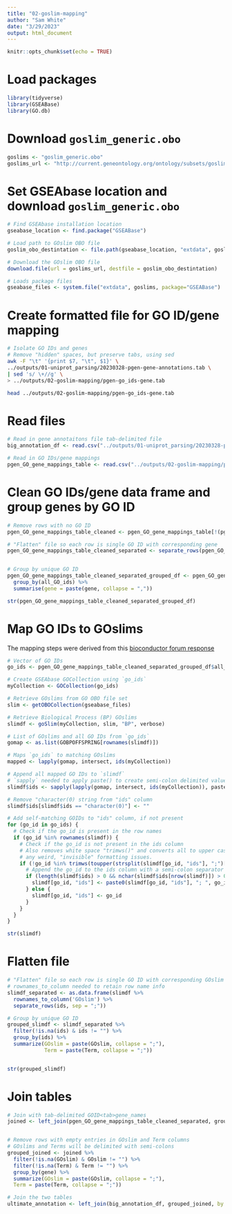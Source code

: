 ```yaml
---
title: "02-goslim-mapping"
author: "Sam White"
date: "3/29/2023"
output: html_document
---
```


```r
knitr::opts_chunk$set(echo = TRUE)
```


# Load packages
```r
library(tidyverse)
library(GSEABase)
library(GO.db)
```


# Download `goslim_generic.obo`
```r
goslims <- "goslim_generic.obo"
goslims_url <- "http://current.geneontology.org/ontology/subsets/goslim_generic.obo"
```

# Set GSEAbase location and download `goslim_generic.obo`
```r
# Find GSEAbase installation location
gseabase_location <- find.package("GSEABase")

# Load path to GOslim OBO file
goslim_obo_destintation <- file.path(gseabase_location, "extdata", goslims, fsep = "/")

# Download the GOslim OBO file
download.file(url = goslims_url, destfile = goslim_obo_destintation)

# Loads package files
gseabase_files <- system.file("extdata", goslims, package="GSEABase")
```


# Create formatted file for GO ID/gene mapping
```bash
# Isolate GO IDs and genes
# Remove "hidden" spaces, but preserve tabs, using sed
awk -F "\t" '{print $7, "\t", $1}' \
../outputs/01-uniprot_parsing/20230328-pgen-gene-annotations.tab \
| sed 's/ \+//g' \
> ../outputs/02-goslim-mapping/pgen-go_ids-gene.tab

head ../outputs/02-goslim-mapping/pgen-go_ids-gene.tab
```

# Read files
```r
# Read in gene annotaitons file tab-delimited file
big_annotation_df <- read.csv("../outputs/01-uniprot_parsing/20230328-pgen-gene-annotations.tab", header = TRUE, sep = "\t")

# Read in GO IDs/gene mappings
pgen_GO_gene_mappings_table <- read.csv("../outputs/02-goslim-mapping/pgen-go_ids-gene.tab", header = TRUE, sep = "\t")
```



# Clean GO IDs/gene data frame and group genes by GO ID
```r
# Remove rows with no GO ID
pgen_GO_gene_mappings_table_cleaned <- pgen_GO_gene_mappings_table[!(pgen_GO_gene_mappings_table$all_GO_ids == ""), ]

# "Flatten" file so each row is single GO ID with corresponding gene
pgen_GO_gene_mappings_table_cleaned_separated <- separate_rows(pgen_GO_gene_mappings_table_cleaned, all_GO_ids, sep = ";")


# Group by unique GO ID
pgen_GO_gene_mappings_table_cleaned_separated_grouped_df <- pgen_GO_gene_mappings_table_cleaned_separated %>%
  group_by(all_GO_ids) %>%
  summarise(gene = paste(gene, collapse = ","))

str(pgen_GO_gene_mappings_table_cleaned_separated_grouped_df)
```

# Map GO IDs to GOslims

The mapping steps were derived from this [bioconductor forum response](https://support.bioconductor.org/p/128407/#128408)
```r
# Vector of GO IDs
go_ids <- pgen_GO_gene_mappings_table_cleaned_separated_grouped_df$all_GO_ids

# Create GSEAbase GOCollection using `go_ids`
myCollection <- GOCollection(go_ids)

# Retrieve GOslims from GO OBO file set
slim <- getOBOCollection(gseabase_files)

# Retrieve Biological Process (BP) GOslims
slimdf <- goSlim(myCollection, slim, "BP", verbose)

# List of GOslims and all GO IDs from `go_ids`
gomap <- as.list(GOBPOFFSPRING[rownames(slimdf)])

# Maps `go_ids` to matching GOslims
mapped <- lapply(gomap, intersect, ids(myCollection))

# Append all mapped GO IDs to `slimdf`
# `sapply` needed to apply paste() to create semi-colon delimited values
slimdf$ids <- sapply(lapply(gomap, intersect, ids(myCollection)), paste, collapse=";")

# Remove "character(0) string from "ids" column
slimdf$ids[slimdf$ids == "character(0)"] <- ""

# Add self-matching GOIDs to "ids" column, if not present
for (go_id in go_ids) {
  # Check if the go_id is present in the row names
  if (go_id %in% rownames(slimdf)) {
    # Check if the go_id is not present in the ids column
    # Also removes white space "trimws()" and converts all to upper case to handle
    # any weird, "invisible" formatting issues.
    if (!go_id %in% trimws(toupper(strsplit(slimdf[go_id, "ids"], ";")[[1]]))) {
      # Append the go_id to the ids column with a semi-colon separator
      if (length(slimdf$ids) > 0 && nchar(slimdf$ids[nrow(slimdf)]) > 0) {
        slimdf[go_id, "ids"] <- paste0(slimdf[go_id, "ids"], "; ", go_id)
      } else {
        slimdf[go_id, "ids"] <- go_id
      }
    }
  }
}

str(slimdf)
```


# Flatten file
```r
# "Flatten" file so each row is single GO ID with corresponding GOslim
# rownames_to_column needed to retain row name info
slimdf_separated <- as.data.frame(slimdf %>% 
  rownames_to_column('GOslim') %>% 
  separate_rows(ids, sep = ";"))

# Group by unique GO ID
grouped_slimdf <- slimdf_separated %>%
  filter(!is.na(ids) & ids != "") %>%
  group_by(ids) %>%
  summarize(GOslim = paste(GOslim, collapse = ";"),
            Term = paste(Term, collapse = ";"))


str(grouped_slimdf)
```

# Join tables
```r
# Join with tab-delimited GOID<tab>gene_names
joined <- left_join(pgen_GO_gene_mappings_table_cleaned_separated, grouped_slimdf, by = join_by("all_GO_ids" == "ids"))


# Remove rows with empty entries in GOslim and Term columns
# GOslims and Terms will be delimited with semi-colons
grouped_joined <- joined %>% 
  filter(!is.na(GOslim) & GOslim != "") %>%
  filter(!is.na(Term) & Term != "") %>%
  group_by(gene) %>% 
  summarize(GOslim = paste(GOslim, collapse = ";"),
  Term = paste(Term, collapse = ";"))

# Join the two tables
ultimate_annotation <- left_join(big_annotation_df, grouped_joined, by = join_by("gene" == "gene"))

```
